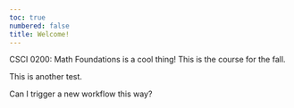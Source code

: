 ```yaml
---
toc: true
numbered: false
title: Welcome! 
---
```


<!-- ## Welcome! {.unnumbered .unlisted} -->

CSCI 0200: Math Foundations is a cool thing! This is the course for the fall. 

This is another test.

Can I trigger a new workflow this way?
